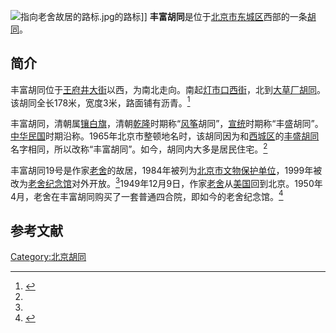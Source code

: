 [[File:指向老舍故居的路标.jpg|thumb]]的路标]]
'''丰富胡同'''是位于[[北京市|北京市]][[东城区_(北京市)|东城区]]西部的一条[[胡同|胡同]]。

==简介==
丰富胡同位于[[王府井大街|王府井大街]]以西，为南北走向。南起[[灯市口西街|灯市口西街]]，北到[[大草厂胡同|大草厂胡同]]。该胡同全长178米，宽度3米，路面铺有沥青。<ref name=ffht>{{Cite web |url=http://www.bjdclib.com/subdb/laneculture/lane/200906/t20090610_1669.html |title=丰富胡同，东华流韵，2009-06-10 |accessdate=2014-05-21 |archive-date=2014-05-21 |archive-url=https://web.archive.org/web/20140521162728/http://www.bjdclib.com/subdb/laneculture/lane/200906/t20090610_1669.html |dead-url=no }}</ref>

丰富胡同，清朝属[[镶白旗|镶白旗]]，清朝[[乾隆|乾隆]]时期称“[[风筝|风筝]]胡同”，[[宣统|宣统]]时期称“丰盛胡同”。[[中华民国|中华民国]]时期沿称。1965年北京市整顿地名时，该胡同因为和[[西城区|西城区]]的[[丰盛胡同|丰盛胡同]]名字相同，所以改称“丰富胡同”。如今，胡同内大多是居民住宅。<ref name=ffht/>

丰富胡同19号是作家[[老舍|老舍]]的故居，1984年被列为[[北京市文物保护单位|北京市文物保护单位]]，1999年被改为[[北京老舍故居|老舍纪念馆]]对外开放。<ref name=ffht/>1949年12月9日，作家[[老舍|老舍]]从[[美国|美国]]回到北京。1950年4月，老舍在丰富胡同购买了一套普通四合院，即如今的老舍纪念馆。<ref>{{Cite web |url=http://www.cctv.com/program/zwsj/20060227/101578.shtml |title=《老舍和丰富胡同》 （作者：舒乙），央视国际，2006-02-27 |accessdate=2014-05-21 |archive-date=2014-01-03 |archive-url=https://web.archive.org/web/20140103203622/http://www.cctv.com/program/zwsj/20060227/101578.shtml |dead-url=no }}</ref>

==参考文献==
{{reflist}}

[[Category:北京胡同|Category:北京胡同]]